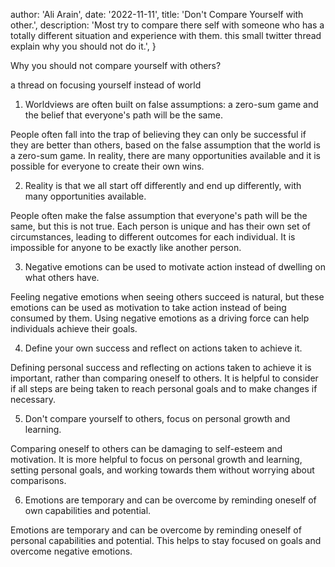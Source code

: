 
  author: 'Ali Arain',
  date: '2022-11-11',
  title: 'Don't Compare Yourself with other.',
  description:
    'Most try to compare there self with someone who 
    has a totally different situation and experience with them. this small twitter thread explain why you should not do it.',
}


Why you should not compare yourself with others?

a thread on focusing yourself instead of world

1. Worldviews are often built on false assumptions:
   a zero-sum game and the belief that everyone's path will be the same.

People often fall into the trap of believing they can only be successful if they are better than others, based on the false assumption that the world is a zero-sum game. In reality, there are many opportunities available and it is possible for everyone to create their own wins.

2. Reality is that we all start off differently and end up differently, with many opportunities available.

People often make the false assumption that everyone's path will be the same, but this is not true. Each person is unique and has their own set of circumstances, leading to different outcomes for each individual. It is impossible for anyone to be exactly like another person.

3. Negative emotions can be used to motivate action instead of dwelling on what others have.

Feeling negative emotions when seeing others succeed is natural, but these emotions can be used as motivation to take action instead of being consumed by them. Using negative emotions as a driving force can help individuals achieve their goals.

4. Define your own success and reflect on actions taken to achieve it.

Defining personal success and reflecting on actions taken to achieve it is important, rather than comparing oneself to others. It is helpful to consider if all steps are being taken to reach personal goals and to make changes if necessary.

5. Don't compare yourself to others, focus on personal growth and learning.

Comparing oneself to others can be damaging to self-esteem and motivation. It is more helpful to focus on personal growth and learning, setting personal goals, and working towards them without worrying about comparisons.

6. Emotions are temporary and can be overcome by reminding oneself of own capabilities and potential.

Emotions are temporary and can be overcome by reminding oneself of personal capabilities and potential. This helps to stay focused on goals and overcome negative emotions.
